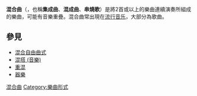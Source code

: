 {{Unreferenced|time=2021-11-04T02:13:10+00:00}}
'''混合曲'''（{{lang-en|medley}}，也稱'''集成曲'''、'''混成曲'''、'''串燒歌'''）是將2首或以上的樂曲連續演奏所組成的樂曲，可能有音樂重疊。混合曲常出現在[[流行音乐|流行音乐]]，大部分為歌曲。

== 參見 ==
* [[混合自由曲式|混合自由曲式]]
* [[混搭_(音樂)|混搭 (音樂)]]
* [[重混|重混]]
* [[器樂|器樂]]

{{Wiktionary|medley}}
{{Music-stub}}
{{Authority control}}
[[Category:混合曲|]]
[[Category:樂曲形式|Category:樂曲形式]]